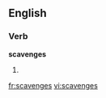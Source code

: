 
==English==

===Verb===
'''scavenges'''

# {{third-person singular of|scavenge}}

[[fr:scavenges]]
[[vi:scavenges]]